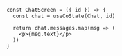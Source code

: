 ```tsx
const ChatScreen = ({ id }) => {
  const chat = useCoState(Chat, id)

  return chat.messages.map(msg => (
    <p>{msg.text}</p>
  ))
}
```
